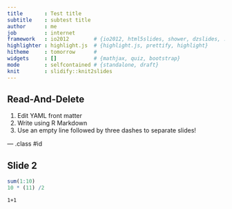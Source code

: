 ```yaml
---
title       : Test title
subtitle    : subtest title
author      : me
job         : internet
framework   : io2012        # {io2012, html5slides, shower, dzslides, ...}
highlighter : highlight.js  # {highlight.js, prettify, highlight}
hitheme     : tomorrow      # 
widgets     : []            # {mathjax, quiz, bootstrap}
mode        : selfcontained # {standalone, draft}
knit        : slidify::knit2slides
---
```


## Read-And-Delete

1. Edit YAML front matter
2. Write using R Markdown 
3. Use an empty line followed by three dashes to separate slides!

--- .class #id 
  
## Slide 2
 ```r
 sum(1:10)
 10 * (11) /2
 ```
 
 ```
 1+1
 ```

